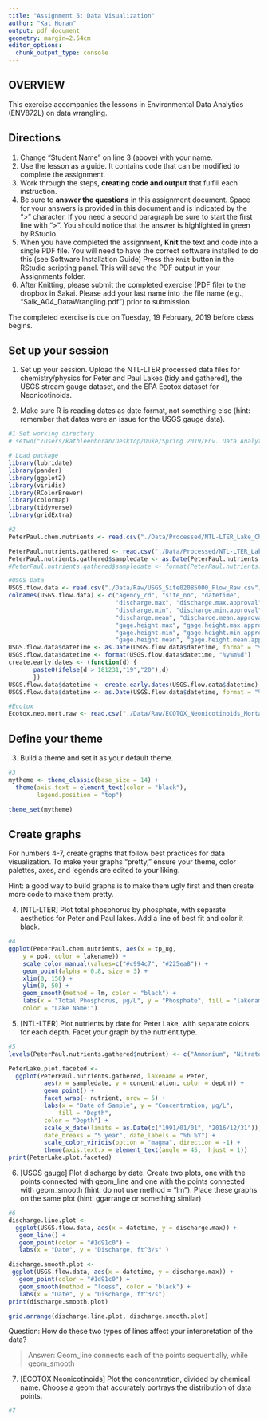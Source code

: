 ```yaml
---
title: "Assignment 5: Data Visualization"
author: "Kat Horan"
output: pdf_document
geometry: margin=2.54cm
editor_options: 
  chunk_output_type: console
---
```


## OVERVIEW

This exercise accompanies the lessons in Environmental Data Analytics (ENV872L) on data wrangling. 

## Directions
1. Change "Student Name" on line 3 (above) with your name.
2. Use the lesson as a guide. It contains code that can be modified to complete the assignment.
3. Work through the steps, **creating code and output** that fulfill each instruction.
4. Be sure to **answer the questions** in this assignment document.
Space for your answers is provided in this document and is indicated by the ">" character.
If you need a second paragraph be sure to start the first line with ">".
You should notice that the answer is highlighted in green by RStudio. 
6. When you have completed the assignment, **Knit** the text and code into a single PDF file.
You will need to have the correct software installed to do this (see Software Installation Guide)
Press the `Knit` button in the RStudio scripting panel.
This will save the PDF output in your Assignments folder.
8. After Knitting, please submit the completed exercise (PDF file) to the dropbox in Sakai. Please add your last name into the file name (e.g., "Salk_A04_DataWrangling.pdf") prior to submission.

The completed exercise is due on Tuesday, 19 February, 2019 before class begins.

## Set up your session 
1. Set up your session. Upload the NTL-LTER processed data files for chemistry/physics for Peter and Paul Lakes (tidy and gathered), the USGS stream gauge dataset, and the EPA Ecotox dataset for Neonicotinoids. 

2. Make sure R is reading dates as date format, not something else (hint: remember that dates were an issue for the USGS gauge data).

```r
#1 Set working directory
# setwd("/Users/kathleenhoran/Desktop/Duke/Spring 2019/Env. Data Analytics/Env_Data_Analytics")

# Load package
library(lubridate)
library(pander)
library(ggplot2)
library(viridis)
library(RColorBrewer)
library(colormap)
library(tidyverse)
library(gridExtra)

#2
PeterPaul.chem.nutrients <- read.csv("./Data/Processed/NTL-LTER_Lake_Chemistry_Nutrients_PeterPaul_Processed.csv")

PeterPaul.nutrients.gathered <- read.csv("./Data/Processed/NTL-LTER_Lake_Nutrients_PeterPaulGathered_Processed.csv")
PeterPaul.nutrients.gathered$sampledate <- as.Date(PeterPaul.nutrients.gathered$sampledate, format = "%Y-%m-%d")
#PeterPaul.nutrients.gathered$sampledate <- format(PeterPaul.nutrients.gathered$sampledate, "%m/%d/%Y")

#USGS Data
USGS.flow.data <- read.csv("./Data/Raw/USGS_Site02085000_Flow_Raw.csv")
colnames(USGS.flow.data) <- c("agency_cd", "site_no", "datetime", 
                              "discharge.max", "discharge.max.approval", 
                              "discharge.min", "discharge.min.approval", 
                              "discharge.mean", "discharge.mean.approval", 
                              "gage.height.max", "gage.height.max.approval", 
                              "gage.height.min", "gage.height.min.approval", 
                              "gage.height.mean", "gage.height.mean.approval")
USGS.flow.data$datetime <- as.Date(USGS.flow.data$datetime, format = "%m/%d/%y")
USGS.flow.data$datetime <- format(USGS.flow.data$datetime, "%y%m%d")
create.early.dates <- (function(d) {
       paste0(ifelse(d > 181231,"19","20"),d) 
       })
USGS.flow.data$datetime <- create.early.dates(USGS.flow.data$datetime)
USGS.flow.data$datetime <- as.Date(USGS.flow.data$datetime, format = "%Y%m%d")

#Ecotox
Ecotox.neo.mort.raw <- read.csv("./Data/Raw/ECOTOX_Neonicotinoids_Mortality_raw.csv")

```
## Define your theme
3. Build a theme and set it as your default theme.

```r
#3 
mytheme <- theme_classic(base_size = 14) +
  theme(axis.text = element_text(color = "black"),
        legend.position = "top")

theme_set(mytheme)
```

## Create graphs
For numbers 4-7, create graphs that follow best practices for data visualization. To make your graphs "pretty," ensure your theme, color palettes, axes, and legends are edited to your liking.

Hint: a good way to build graphs is to make them ugly first and then create more code to make them pretty.

4. [NTL-LTER] Plot total phosphorus by phosphate, with separate aesthetics for Peter and Paul lakes. Add a line of best fit and color it black.

```r
#4
ggplot(PeterPaul.chem.nutrients, aes(x = tp_ug, 
    y = po4, color = lakename)) + 
    scale_color_manual(values=c("#c994c7", "#225ea8")) +
    geom_point(alpha = 0.8, size = 3) +
    xlim(0, 150) +
    ylim(0, 50) +
    geom_smooth(method = lm, color = "black") +
    labs(x = "Total Phosphorus, µg/L", y = "Phosphate", fill = "lakename",    
    color = "Lake Name:")
```


5. [NTL-LTER] Plot nutrients by date for Peter Lake, with separate colors for each depth. Facet your graph by the nutrient type.

```r
#5
levels(PeterPaul.nutrients.gathered$nutrient) <- c("Ammonium", "Nitrate", "Phosphate", "Total Nitrogen", "Total Phosphorus")

PeterLake.plot.faceted <-
  ggplot(PeterPaul.nutrients.gathered, lakename = Peter, 
          aes(x = sampledate, y = concentration, color = depth)) +
          geom_point() +
          facet_wrap(~ nutrient, nrow = 5) +
          labs(x = "Date of Sample", y = "Concentration, µg/L", 
              fill = "Depth",    
          color = "Depth") +
          scale_x_date(limits = as.Date(c("1991/01/01", "2016/12/31")), 
          date_breaks = "5 year", date_labels = "%b %Y") + 
          scale_color_viridis(option = "magma", direction = -1) +
          theme(axis.text.x = element_text(angle = 45,  hjust = 1))
print(PeterLake.plot.faceted)
```


6. [USGS gauge] Plot discharge by date. Create two plots, one with the points connected with geom_line and one with the points connected with geom_smooth (hint: do not use method = "lm"). Place these graphs on the same plot (hint: ggarrange or something similar)

```r
#6
discharge.line.plot <- 
  ggplot(USGS.flow.data, aes(x = datetime, y = discharge.max)) +
   geom_line() +
   geom_point(color = "#1d91c0") +
   labs(x = "Date", y = "Discharge, ft^3/s" )

discharge.smooth.plot <- 
 ggplot(USGS.flow.data, aes(x = datetime, y = discharge.max)) +
   geom_point(color = "#1d91c0") +
   geom_smooth(method = "loess", color = "black") + 
   labs(x = "Date", y = "Discharge, ft^3/s")
print(discharge.smooth.plot)

grid.arrange(discharge.line.plot, discharge.smooth.plot)

```
Question: How do these two types of lines affect your interpretation of the data?

> Answer: Geom_line connects each of the points sequentially, while geom_smooth 

7. [ECOTOX Neonicotinoids] Plot the concentration, divided by chemical name. Choose a geom that accurately portrays the distribution of data points.

```r
#7 

```


